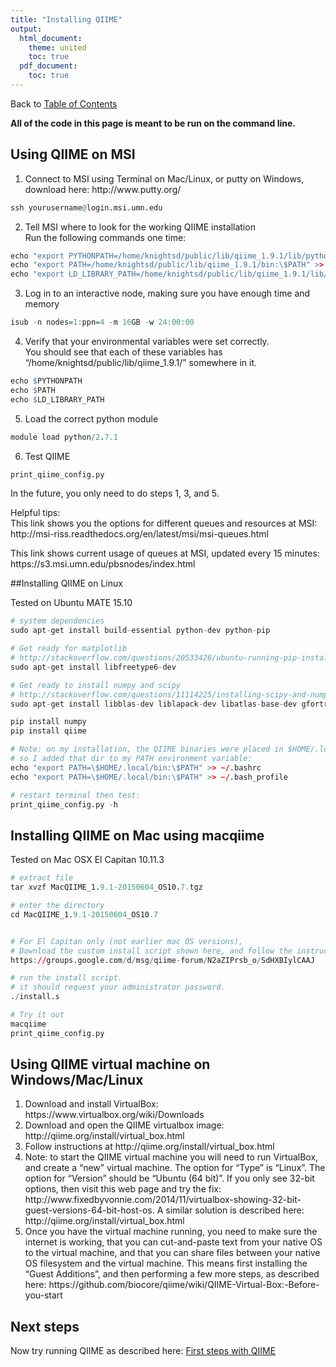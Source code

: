 ```yaml
---
title: "Installing QIIME"
output:
  html_document:
    theme: united
    toc: true
  pdf_document:
    toc: true
---
```


Back to [Table of Contents](index.html)  

**All of the code in this page is meant to be run on the command line.**

## Using QIIME on MSI
1. Connect to MSI using Terminal on Mac/Linux, or putty on Windows, download here: http://www.putty.org/
```r
ssh yourusername@login.msi.umn.edu
```

2. Tell MSI where to look for the working QIIME installation  
Run the following commands one time:
```r
echo "export PYTHONPATH=/home/knightsd/public/lib/qiime_1.9.1/lib/python:\$PYTHONPATH" >> ~/.bash_profile
echo "export PATH=/home/knightsd/public/lib/qiime_1.9.1/bin:\$PATH" >> ~/.bash_profile
echo "export LD_LIBRARY_PATH=/home/knightsd/public/lib/qiime_1.9.1/lib/qhull-2012.1/lib:\$LD_LIBRARY_PATH" >> ~/.bash_profile
```

3. Log in to an interactive node, making sure you have enough time and memory
```r
isub -n nodes=1:ppn=4 -m 16GB -w 24:00:00
```

4. Verify that your environmental variables were set correctly.  
You should see that each of these variables has "/home/knightsd/public/lib/qiime_1.9.1/<plus some other stuff>" somewhere in it.
```r
echo $PYTHONPATH
echo $PATH
echo $LD_LIBRARY_PATH
```

5. Load the correct python module
```r
module load python/2.7.1
```

6. Test QIIME
```r
print_qiime_config.py
```

In the future, you only need to do steps 1, 3, and 5.

Helpful tips:  
This link shows you the options for different queues and resources at MSI:  
http://msi-riss.readthedocs.org/en/latest/msi/msi-queues.html

This link shows current usage of queues at MSI, updated every 15 minutes:  
https://s3.msi.umn.edu/pbsnodes/index.html


##Installing QIIME on Linux

Tested on Ubuntu MATE 15.10

```r
# system dependencies
sudo apt-get install build-essential python-dev python-pip

# Get ready for matplotlib
# http://stackoverflow.com/questions/20533426/ubuntu-running-pip-install-gives-error-the-following-required-packages-can-no
sudo apt-get install libfreetype6-dev

# Get ready to install numpy and scipy
# http://stackoverflow.com/questions/11114225/installing-scipy-and-numpy-using-pip
sudo apt-get install libblas-dev liblapack-dev libatlas-base-dev gfortran

pip install numpy
pip install qiime

# Note: on my installation, the QIIME binaries were placed in $HOME/.local/bin/
# so I added that dir to my PATH environment variable:
echo "export PATH=\$HOME/.local/bin:\$PATH" >> ~/.bashrc
echo "export PATH=\$HOME/.local/bin:\$PATH" >> ~/.bash_profile

# restart terminal then test:
print_qiime_config.py -h

```

## Installing QIIME on Mac using macqiime
Tested on Mac OSX El Capitan 10.11.3

```r
# extract file
tar xvzf MacQIIME_1.9.1-20150604_OS10.7.tgz

# enter the directory
cd MacQIIME_1.9.1-20150604_OS10.7


# For El Capitan only (not earlier mac OS versions),
# Download the custom install script shown here, and follow the instructions:
https://groups.google.com/d/msg/qiime-forum/N2aZIPrsb_o/SdHXBIylCAAJ

# run the install script.
# it should request your administrator password.
./install.s

# Try it out
macqiime
print_qiime_config.py
```

## Using QIIME virtual machine on Windows/Mac/Linux
1. Download and install VirtualBox: https://www.virtualbox.org/wiki/Downloads
2. Download and open the QIIME virtualbox image: http://qiime.org/install/virtual_box.html
3. Follow instructions at http://qiime.org/install/virtual_box.html
4. Note: to start the QIIME virtual machine you will need to run VirtualBox, and create a "new" virtual machine. The option for "Type" is "Linux". The option for "Version" should be "Ubuntu (64 bit)". If you only see 32-bit options, then visit this web page and try the fix: http://www.fixedbyvonnie.com/2014/11/virtualbox-showing-32-bit-guest-versions-64-bit-host-os. A similar solution is described here: http://qiime.org/install/virtual_box.html
5. Once you have the virtual machine running, you need to make sure the internet is working, that you can cut-and-paste text from your native OS to the virtual machine, and that you can share files between your native OS filesystem and the virtual machine. This means first installing the "Guest Additions", and then performing a few more steps, as described here: https://github.com/biocore/qiime/wiki/QIIME-Virtual-Box:-Before-you-start

## Next steps
Now try running QIIME as described here: [First steps with QIIME](first.steps.with.qiime.html)